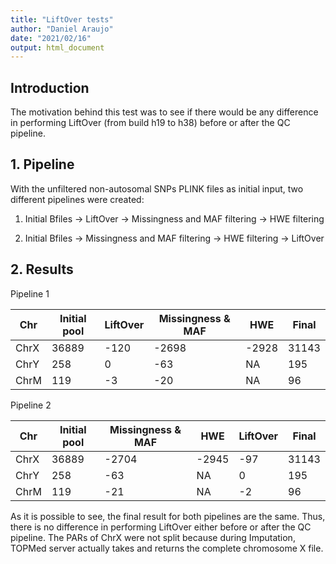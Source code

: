 ```yaml
---
title: "LiftOver tests"
author: "Daniel Araujo"
date: "2021/02/16"
output: html_document
---
```


## Introduction

The motivation behind this test was to see if there would be any difference in performing LiftOver (from build h19 to h38) before or after the QC pipeline.  

## 1. Pipeline

With the unfiltered non-autosomal SNPs PLINK files as initial input, two different pipelines were created:

1. Initial Bfiles -> LiftOver -> Missingness and MAF filtering -> HWE filtering

2. Initial Bfiles -> Missingness and MAF filtering -> HWE filtering -> LiftOver 

## 2. Results

Pipeline 1 

Chr | Initial pool | LiftOver | Missingness & MAF | HWE | Final
----|-------------|---------|----------------------|---|------
ChrX|36889|-120|-2698|-2928|31143
ChrY|258|0|-63|NA|195
ChrM|119|-3|-20|NA|96


Pipeline 2

Chr | Initial pool | Missingness & MAF | HWE | LiftOver | Final
----|-------------|---------|----------------------|---|------
ChrX|36889|-2704|-2945|-97|31143
ChrY|258|-63|NA|0|195
ChrM|119|-21|NA|-2|96


As it is possible to see, the final result for both pipelines are the same. Thus, there is no difference in performing LiftOver either before or after the QC pipeline. The PARs of ChrX were not split because during Imputation, TOPMed server actually takes and returns the complete chromosome X file.